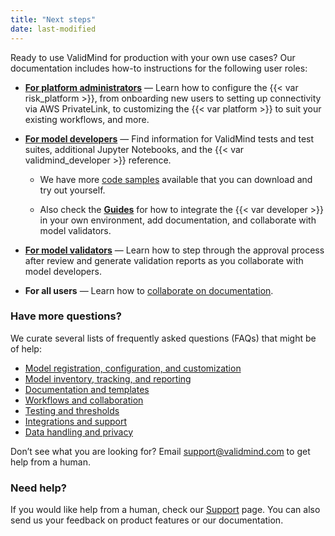 ```yaml
---
title: "Next steps"
date: last-modified
---
```


Ready to use ValidMind for production with your own use cases? Our documentation includes how-to instructions for the following user roles:

- [**For platform administrators**](/guide/guides.qmd#onboarding) — Learn how to configure the {{< var risk_platform >}}, from onboarding new users to setting up connectivity via AWS PrivateLink, to customizing the {{< var platform >}} to suit your existing workflows, and more. 

- [**For model developers**](/developer/get-started-developer-framework.qmd) — Find information for ValidMind tests and test suites, additional Jupyter Notebooks, and the {{< var validmind_developer >}} reference.

   - We have more [code samples](/developer/samples-jupyter-notebooks.qmd) available that you can download and try out yourself.

   - Also check the [**Guides**](/guide/guides.qmd) for how to integrate the {{< var developer >}} in your own environment, add documentation, and collaborate with model validators.

- [**For model validators**](/guide/guides.qmd#model-validation) — Learn how to step through the approval process after review and generate validation reports as you collaborate with model developers.

-  **For all users** — Learn how to [collaborate on documentation](/guide/model-documentation/collaborate-with-others.qmd).


### Have more questions?

We curate several lists of frequently asked questions (FAQs) that might be of help: 

- [Model registration, configuration, and customization](/faq/faq-models.qmd)
- [Model inventory, tracking, and reporting](/faq/faq-inventory.qmd)
- [Documentation and templates](/faq/faq-documentation.qmd)
- [Workflows and collaboration](/faq/faq-workflows.qmd)
- [Testing and thresholds](/faq/faq-testing.qmd)
- [Integrations and support](/faq/faq-integrations.qmd)
- [Data handling and privacy](/faq/faq-privacy.qmd)

Don't see what you are looking for? Email [support@validmind.com](mailto:support@validmind.com) to get help from a human.

### Need help?

If you would like help from a human, check our [Support](/support/support.qmd) page. You can also send us your feedback on product features or our documentation.
